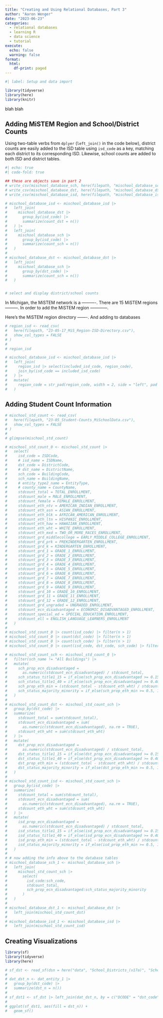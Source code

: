 ---
title: "Creating and Using Relational Databases, Part 3"
author: "Aaron Wenger"
date: "2023-06-23"
categories: 
  - relational databases
  - learning R
  - data science
  - tutorial
execute: 
  echo: false
  warning: false
format:
  html:
    df-print: paged
---

```{r}
#| label: Setup and data import

library(tidyverse)
library(here)
library(knitr)
```


blah blah

## Adding MiSTEM Region and School/District Counts

Using two-table verbs from `dplyer` (`left_join()` in the code below), district counts are easily added to the ISD table using `isd_code` as a key, matching each district to its corresponding ISD.
Likewise, school counts are added to both ISD and district tables.

```{r}
#| echo: true
#| code-fold: true

## these are objects save in part 2
# write_csv(mischool_database_sch, here(filepath, "mischool_database_sch.csv"))
# write_csv(mischool_database_dst, here(filepath, "mischool_database_dst.csv"))
# write_csv(mischool_database_isd, here(filepath, "mischool_database_isd.csv"))

# mischool_database_isd <- mischool_database_isd |> 
#   left_join(
#     mischool_database_dst |> 
#       group_by(isd_code) |> 
#       summarize(count_dst = n())
#   ) |> 
#   left_join(
#     mischool_database_sch |> 
#       group_by(isd_code) |> 
#       summarize(count_sch = n())
#   )
# 
# mischool_database_dst <- mischool_database_dst |> 
#   left_join(
#     mischool_database_sch |> 
#       group_by(dst_code) |> 
#       summarize(count_sch = n())
#   )


# select and display district/school counts
```

In Michigan, the MiSTEM network is a ----------.
There are 15 MiSTEM regions ---------.
In order to add the MiSTEM region ------------.

Here's the MiSTEM region directory -------.
And adding to databases

```{r}
# region_isd <- read_csv(
#   here(filepath, "23-05-17_MiS_Region-ISD-Directory.csv"), 
#   show_col_types = FALSE
# )
# 
# region_isd
```


```{r}
# mischool_database_isd <- mischool_database_isd |> 
#   left_join(
#     region_isd |> select(included_isd_code, region_code), 
#     join_by(isd_code == included_isd_code)
#   ) |> 
#   mutate(
#     region_code = str_pad(region_code, width = 2, side = "left", pad = "0")
#   )
```

## Adding Student Count Information



```{r}
# mischool_std_count <- read_csv(
#   here(filepath, "23-05_Student-Counts_MiSchoolData.csv"), 
#   show_col_types = FALSE
# )
# 
# glimpse(mischool_std_count)
```

```{r}
# mischool_std_count_0 <- mischool_std_count |> 
#   select(
#     isd_code = ISDCode,
#     # isd_name = ISDName,
#     dst_code = DistrictCode,
#     # dst_name = DistrictName,
#     sch_code = BuildingCode,
#     sch_name = BuildingName,
#     # entity_type2_name = EntityType,
#     # county_name = CountyName,
#     stdcount_total = TOTAL_ENROLLMENT,
#     stdcount_male = MALE_ENROLLMENT,
#     stdcount_female = FEMALE_ENROLLMENT,
#     stdcount_eth_ntv = AMERICAN_INDIAN_ENROLLMENT,
#     stdcount_eth_asn = ASIAN_ENROLLMENT,
#     stdcount_eth_blk = AFRICAN_AMERICAN_ENROLLMENT,
#     stdcount_eth_ltn = HISPANIC_ENROLLMENT,
#     stdcount_eth_haw = HAWAIIAN_ENROLLMENT,
#     stdcount_eth_wht = WHITE_ENROLLMENT,
#     stdcount_eth_mxd = TWO_OR_MORE_RACES_ENROLLMENT,
#     stdcount_grd_middlecollege = EARLY_MIDDLE_COLLEGE_ENROLLMENT,
#     stdcount_grd_prk = PREKINDERGARTEN_ENROLLMENT,
#     stdcount_grd_k = KINDERGARTEN_ENROLLMENT,
#     stdcount_grd_1 = GRADE_1_ENROLLMENT,
#     stdcount_grd_2 = GRADE_2_ENROLLMENT,
#     stdcount_grd_3 = GRADE_3_ENROLLMENT,
#     stdcount_grd_4 = GRADE_4_ENROLLMENT,
#     stdcount_grd_5 = GRADE_5_ENROLLMENT,
#     stdcount_grd_6 = GRADE_6_ENROLLMENT,
#     stdcount_grd_7 = GRADE_7_ENROLLMENT,
#     stdcount_grd_8 = GRADE_8_ENROLLMENT,
#     stdcount_grd_9 = GRADE_9_ENROLLMENT,
#     stdcount_grd_10 = GRADE_10_ENROLLMENT,
#     stdcount_grd_11 = GRADE_11_ENROLLMENT,
#     stdcount_grd_12 = GRADE_12_ENROLLMENT,
#     stdcount_grd_ungraded = UNGRADED_ENROLLMENT,
#     stdcount_ecn_disadvantaged = ECONOMIC_DISADVANTAGED_ENROLLMENT,
#     stdcount_special_ed = SPECIAL_EDUCATION_ENROLLMENT,
#     stdcount_ell = ENGLISH_LANGUAGE_LEARNERS_ENROLLMENT
#   ) 
# 
# mischool_std_count_0 |> count(isd_code) |> filter(n > 1)
# mischool_std_count_0 |> count(dst_code) |> filter(n > 1)
# mischool_std_count_0 |> count(sch_code) |> filter(n > 1)
# mischool_std_count_0 |> count(isd_code, dst_code, sch_code) |> filter(n > 1)
```

```{r}
# mischool_std_count_sch <- mischool_std_count_0 |> 
#   filter(sch_name != "All Buildings") |> 
#   mutate(
#     sch_prop_ecn_disadvantaged = 
#       as.numeric(stdcount_ecn_disadvantaged) / stdcount_total,
#     sch_status_title1_15 = if_else(sch_prop_ecn_disadvantaged >= 0.15, 1, 0),
#     sch_status_title1_40 = if_else(sch_prop_ecn_disadvantaged >= 0.40, 1, 0),
#     sch_prop_eth_min = (stdcount_total - stdcount_eth_wht) / stdcount_total,
#     sch_status_majority_minority = if_else(sch_prop_eth_min >= 0.5, 1, 0)
#   )
# 
# mischool_std_count_dst <- mischool_std_count_sch |> 
#   group_by(dst_code) |> 
#   summarize(
#     stdcount_total = sum(stdcount_total),
#     stdcount_ecn_disadvantaged = sum(
#       as.numeric(stdcount_ecn_disadvantaged), na.rm = TRUE),
#     stdcount_eth_wht = sum(stdcount_eth_wht)
#   ) |> 
#   mutate(
#     dst_prop_ecn_disadvantaged = 
#       as.numeric(stdcount_ecn_disadvantaged) / stdcount_total,
#     dst_status_title1_15 = if_else(dst_prop_ecn_disadvantaged >= 0.15, 1, 0),
#     dst_status_title1_40 = if_else(dst_prop_ecn_disadvantaged >= 0.40, 1, 0),
#     dst_prop_eth_min = (stdcount_total - stdcount_eth_wht) / stdcount_total,
#     dst_status_majority_minority = if_else(dst_prop_eth_min >= 0.5, 1, 0)
#   )
# 
# mischool_std_count_isd <- mischool_std_count_sch |> 
#   group_by(isd_code) |> 
#   summarize(
#     stdcount_total = sum(stdcount_total),
#     stdcount_ecn_disadvantaged = sum(
#       as.numeric(stdcount_ecn_disadvantaged), na.rm = TRUE),
#     stdcount_eth_wht = sum(stdcount_eth_wht)
#   ) |> 
#   mutate(
#     isd_prop_ecn_disadvantaged = 
#       as.numeric(stdcount_ecn_disadvantaged) / stdcount_total,
#     isd_status_title1_15 = if_else(isd_prop_ecn_disadvantaged >= 0.15, 1, 0),
#     isd_status_title1_40 = if_else(isd_prop_ecn_disadvantaged >= 0.40, 1, 0),
#     isd_prop_eth_min = (stdcount_total - stdcount_eth_wht) / stdcount_total,
#     isd_status_majority_minority = if_else(isd_prop_eth_min >= 0.5, 1, 0)
#   )
# 
# # now adding the info above to the database tables
# mischool_database_sch_1 <- mischool_database_sch |> 
#   left_join(
#     mischool_std_count_sch |> 
#       select(
#         isd_code:sch_code, 
#         stdcount_total, 
#         sch_prop_ecn_disadvantaged:sch_status_majority_minority
#       )
#   )
# 
# mischool_database_dst_1 <- mischool_database_dst |> 
#   left_join(mischool_std_count_dst)
# 
# mischool_database_isd_1 <- mischool_database_isd |> 
#   left_join(mischool_std_count_isd)
```


## Creating Visualizations

```{r}
library(sf)
library(tidyverse)
library(here)
```

```{r}
# sf_dst <- read_sf(dsn = here("data", "School_Districts_(v17a)", "School_Districts_(v17a).shp"))
# 
# dat_dst_n <- dat_entity_1 |> 
#   group_by(dst_code) |> 
#   summarize(dst_n = n())
# 
# sf_dst1 <- sf_dst |> left_join(dat_dst_n, by = c("DCODE" = "dst_code"))
# 
# ggplot(sf_dst1, aes(fill = dst_n)) +
#   geom_sf()

```
